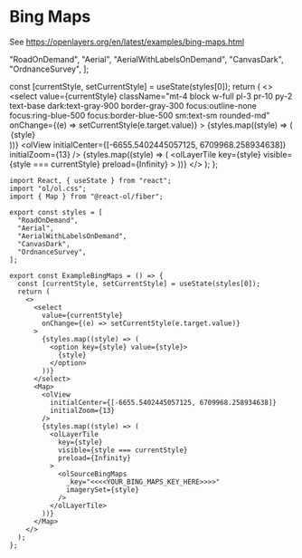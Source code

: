 # Bing Maps

See https://openlayers.org/en/latest/examples/bing-maps.html


  "RoadOnDemand",
  "Aerial",
  "AerialWithLabelsOnDemand",
  "CanvasDark",
  "OrdnanceSurvey",
];

  const [currentStyle, setCurrentStyle] = useState(styles[0]);
  return (
    <>
      <select
        value={currentStyle}
        className="mt-4 block w-full pl-3 pr-10 py-2 text-base dark:text-gray-900 border-gray-300 focus:outline-none focus:ring-blue-500 focus:border-blue-500 sm:text-sm rounded-md"
        onChange={(e) => setCurrentStyle(e.target.value)}
      >
        {styles.map((style) => (
          <option key={style} value={style}>
            {style}
          </option>
        ))}
      </select>
      <Map className="rounded-xl overflow-hidden mt-4">
        <olView
          initialCenter={[-6655.5402445057125, 6709968.258934638]}
          initialZoom={13}
        />
        {styles.map((style) => (
          <olLayerTile
            key={style}
            visible={style === currentStyle}
            preload={Infinity}
          >
            <olSourceBingMaps
              _key={process.env.NEXT_PUBLIC_BINGMAPS_KEY}
              imagerySet={style}
            />
          </olLayerTile>
        ))}
      </Map>
    </>
  );
};

<ExampleBingMaps />

```tsx
import React, { useState } from "react";
import "ol/ol.css";
import { Map } from "@react-ol/fiber";

export const styles = [
  "RoadOnDemand",
  "Aerial",
  "AerialWithLabelsOnDemand",
  "CanvasDark",
  "OrdnanceSurvey",
];

export const ExampleBingMaps = () => {
  const [currentStyle, setCurrentStyle] = useState(styles[0]);
  return (
    <>
      <select
        value={currentStyle}
        onChange={(e) => setCurrentStyle(e.target.value)}
      >
        {styles.map((style) => (
          <option key={style} value={style}>
            {style}
          </option>
        ))}
      </select>
      <Map>
        <olView
          initialCenter={[-6655.5402445057125, 6709968.258934638]}
          initialZoom={13}
        />
        {styles.map((style) => (
          <olLayerTile
            key={style}
            visible={style === currentStyle}
            preload={Infinity}
          >
            <olSourceBingMaps
              _key="<<<<YOUR_BING_MAPS_KEY_HERE>>>>"
              imagerySet={style}
            />
          </olLayerTile>
        ))}
      </Map>
    </>
  );
};
```
